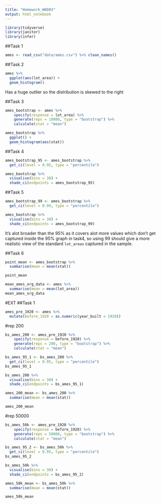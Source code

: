 ```yaml
---
title: "Homework_W6D03"
output: html_notebook
---
```


```r
library(tidyverse)
library(janitor)
library(infer)
```

##Task 1
```r
ames <- read_csv("data/ames.csv") %>% clean_names()
```

##Task 2
```r
ames %>% 
  ggplot(aes(lot_area)) + 
  geom_histogram()
```
Has a huge outlier so the distribution is skewed to the right



##Task 3
```r
ames_bootstrap <- ames %>%
    specify(response = lot_area) %>%
    generate(reps = 10000, type = "bootstrap") %>%
    calculate(stat = "mean")

ames_bootstrap %>% 
  ggplot() + 
  geom_histogram(aes(stat))
```

##Task 4
```r
ames_bootstrap_95 <- ames_bootstrap %>% 
  get_ci(level = 0.95, type = "percentile")

ames_bootstrap %>% 
  visualise(bins = 30) + 
  shade_ci(endpoints = ames_bootstrap_95)
```

##Task 5
```r
ames_bootstrap_99 <- ames_bootstrap %>% 
  get_ci(level = 0.99, type = "percentile")

ames_bootstrap %>% 
  visualise(bins = 30) + 
  shade_ci(endpoints = ames_bootstrap_99)
```
It's alot broader than the 95% as it covers alot more values which don't get
captured inside the 95% graph in task4, so using 99 should give a more realistic
view of the standard `lot_areas` captured in the sample.

##Task 6
```r
point_mean <- ames_bootstrap %>% 
  summarise(mean = mean(stat))

point_mean

mean_ames_org_data <- ames %>% 
  summarise(mean = mean(lot_area))
mean_ames_org_data
```

#EXT
##Task 1
```r
ames_pre_1920 <- ames %>%
  mutate(before_1920 = as.numeric(year_built < 1920))
```

#rep 200
```r
bs_ames_200 <- ames_pre_1920 %>%
    specify(response = before_1920) %>%
    generate(reps = 200, type = "bootstrap") %>%
    calculate(stat = "mean") 

bs_ames_95_1 <- bs_ames_200 %>% 
  get_ci(level = 0.95, type = "percentile") 
bs_ames_95_1

bs_ames_200 %>% 
  visualise(bins = 30) + 
  shade_ci(endpoints = bs_ames_95_1)

ames_200_mean <- bs_ames_200 %>% 
  summarise(mean = mean(stat))

ames_200_mean
```

#rep 50000
```r
bs_ames_50k <- ames_pre_1920 %>%
    specify(response = before_1920) %>%
    generate(reps = 50000, type = "bootstrap") %>%
    calculate(stat = "mean") 

bs_ames_95_2 <- bs_ames_50k %>% 
  get_ci(level = 0.95, type = "percentile") 
bs_ames_95_2

bs_ames_50k %>% 
  visualise(bins = 30) + 
  shade_ci(endpoints = bs_ames_95_2)

ames_50k_mean <- bs_ames_50k %>% 
  summarise(mean = mean(stat))

ames_50k_mean
```

